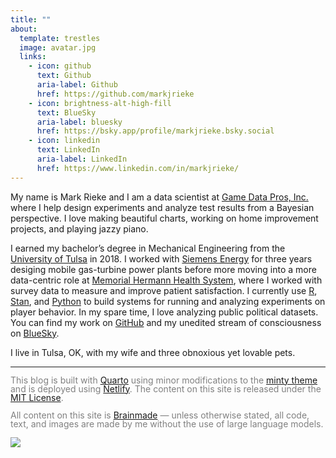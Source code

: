 ```yaml
---
title: ""
about: 
  template: trestles
  image: avatar.jpg
  links: 
    - icon: github
      text: Github
      aria-label: Github
      href: https://github.com/markjrieke
    - icon: brightness-alt-high-fill
      text: BlueSky
      aria-label: bluesky
      href: https://bsky.app/profile/markjrieke.bsky.social
    - icon: linkedin
      text: LinkedIn
      aria-label: LinkedIn
      href: https://www.linkedin.com/in/markjrieke/
---
```


<style>

smalltext {
  font-size: 14px;
  color: gray;
  line-height: 1;
}

</style>

My name is Mark Rieke and I am a data scientist at [Game Data Pros, Inc.](https://gamedatapros.com/) where I help design experiments and analyze test results from a Bayesian perspective. I love making beautiful charts, working on home improvement projects, and playing jazzy piano.

I earned my bachelor's degree in Mechanical Engineering from the [University of Tulsa](https://utulsa.edu/) in 2018. I worked with [Siemens Energy](https://www.siemens-energy.com/us/en.html) for three years desiging mobile gas-turbine power plants before more moving into a more data-centric role at [Memorial Hermann Health System](https://www.memorialhermann.org/), where I worked with survey data to measure and improve patient satisfaction. I currently use [R](https://www.r-project.org/), [Stan](https://mc-stan.org/), and [Python](https://www.python.org/) to build systems for running and analyzing experiments on player behavior. In my spare time, I love analyzing public political datasets. You can find my work on [GitHub](https://github.com/markjrieke) and my unedited stream of consciousness on [BlueSky](https://twitter.com/markjrieke). 

I live in Tulsa, OK, with my wife and three obnoxious yet lovable pets.

<hr>

<smalltext>This blog is built with [Quarto](https://quarto.org/) using minor modifications to the [minty theme](https://bootswatch.com/minty/) and is deployed using [Netlify](https://www.netlify.com/). The content on this site is released under the [MIT License](https://github.com/markjrieke/thedatadiary.net/blob/master/LICENSE).</smalltext>

<centered><smalltext>All content on this site is [Brainmade](https://brainmade.org/) --- unless otherwise stated, all code, text, and images are made by me without the use of large language models.</smalltext></centered>

![](https://raw.githubusercontent.com/0atman/BrainMade-org/refs/heads/main/docs/black-logo.svg){fig-align="center"}

